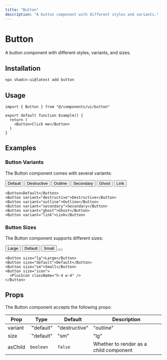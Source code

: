 ```yaml
---
title: "Button"
description: "A button component with different styles and variants."
---
```



# Button

A button component with different styles, variants, and sizes.

## Installation

```bash
npx shadcn-ui@latest add button
```

## Usage

```tsx
import { Button } from "@/components/ui/button"

export default function Example() {
  return (
    <Button>Click me</Button>
  )
}
```

## Examples

### Button Variants

The Button component comes with several variants:

<div className="flex flex-wrap gap-4">
  <Button>Default</Button>
  <Button variant="destructive">Destructive</Button>
  <Button variant="outline">Outline</Button>
  <Button variant="secondary">Secondary</Button>
  <Button variant="ghost">Ghost</Button>
  <Button variant="link">Link</Button>
</div>

```tsx
<Button>Default</Button>
<Button variant="destructive">Destructive</Button>
<Button variant="outline">Outline</Button>
<Button variant="secondary">Secondary</Button>
<Button variant="ghost">Ghost</Button>
<Button variant="link">Link</Button>
```

### Button Sizes

The Button component supports different sizes:

<div className="flex flex-wrap items-center gap-4">
  <Button size="lg">Large</Button>
  <Button size="default">Default</Button>
  <Button size="sm">Small</Button>
  <Button size="icon">
    <PlusIcon className="h-4 w-4" />
  </Button>
</div>

```tsx
<Button size="lg">Large</Button>
<Button size="default">Default</Button>
<Button size="sm">Small</Button>
<Button size="icon">
  <PlusIcon className="h-4 w-4" />
</Button>
```

## Props

The Button component accepts the following props:

| Prop      | Type                                                                                 | Default     | Description                               |
|-----------|--------------------------------------------------------------------------------------|-------------|-------------------------------------------|
| variant   | `"default" | "destructive" | "outline" | "secondary" | "ghost" | "link"` | `"default"` | The visual style of the button           |
| size      | `"default" | "sm" | "lg" | "icon"`                                               | `"default"` | The size of the button                    |
| asChild   | `boolean`                                                                            | `false`     | Whether to render as a child component    |